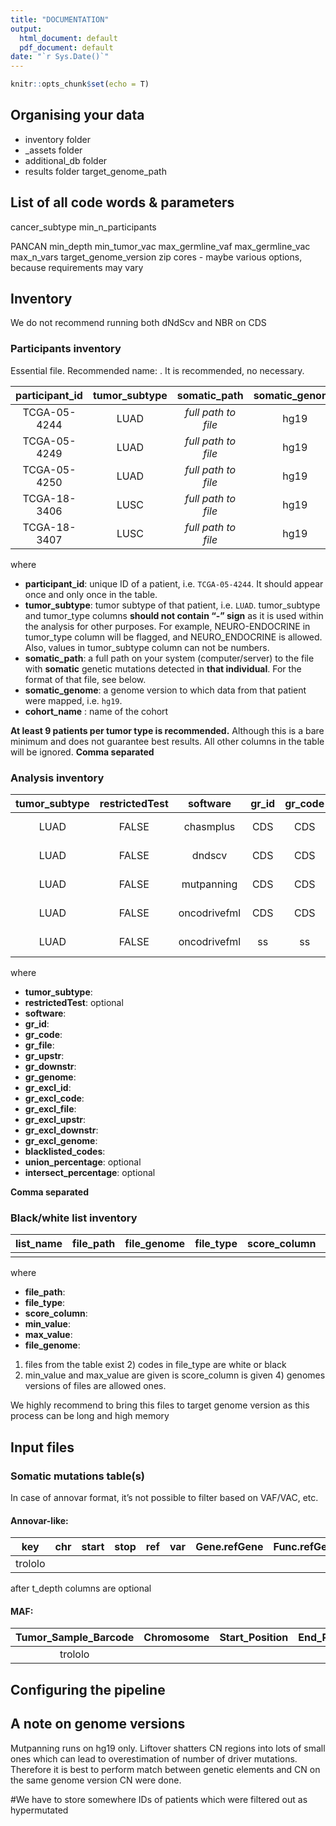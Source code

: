 ```yaml
---
title: "DOCUMENTATION"
output:
  html_document: default
  pdf_document: default
date: "`r Sys.Date()`"
---
```


```r
knitr::opts_chunk$set(echo = T)
```

## Organising your data
* inventory folder
* _assets folder
* additional_db folder
* results folder
target_genome_path

## List of all code words & parameters
cancer_subtype
min_n_participants

PANCAN
min_depth
min_tumor_vac
max_germline_vaf
max_germline_vac
max_n_vars
target_genome_version
zip
cores - maybe various options, because requirements may vary

## Inventory

We do not recommend running both dNdScv and NBR on CDS

### Participants inventory

Essential file. Recommended name: . It is recommended, no necessary.

| **participant_id** | **tumor_subtype** |   **somatic_path**   | **somatic_genome** | **cohort_name** |
|:------------------:|:-----------------:|:--------------------:|:------------------:|:---------------:|
| TCGA-05-4244       | LUAD              |  *full path to file* |      hg19          |      TCGA       |
| TCGA-05-4249       | LUAD              |  *full path to file* |      hg19          |      TCGA       |
| TCGA-05-4250       | LUAD              |  *full path to file* |      hg19          |      TCGA       |
| TCGA-18-3406       | LUSC              |  *full path to file* |      hg19          |      TCGA       |
| TCGA-18-3407       | LUSC              |  *full path to file* |      hg19          |      TCGA       |

where
    
- **participant_id**: unique ID of a patient, i.e. `TCGA-05-4244`. It should
                      appear once and only once in the table.
- **tumor_subtype**: tumor subtype of that patient, i.e. `LUAD`. 
                     tumor_subtype and tumor_type columns 
                     **should not contain "-" sign** as it is used within the 
                     analysis for other purposes. For example, NEURO-ENDOCRINE
                     in tumor_type column will be flagged, and NEURO_ENDOCRINE
                     is allowed. Also, values in tumor_subtype column can not
                     be numbers.
- **somatic_path**: a full path on your system (computer/server) to the 
                    file with **somatic** genetic mutations detected in **that
                    individual**. For the format of that file, see below.
- **somatic_genome**: a genome version to which data from that patient were
                      mapped, i.e. `hg19`.
- **cohort_name** : name of the cohort
                      
**At least 9 patients per tumor type is recommended.** Although this is a bare
minimum and does not guarantee best results. All other columns in the table 
will be ignored. **Comma separated**

### Analysis inventory

| **tumor_subtype** | **restrictedTest** | **software** | **gr_id** | **gr_code** | **gr_file** | **gr_upstr** | **gr_downstr** | **gr_genome** | **gr_base** | **gr_excl_id** | **gr_excl_code** | **gr_excl_file** | **gr_excl_upstr** | **gr_excl_downstr** | **gr_excl_genome** | **gr_excl_base** | **blacklisted_codes** | **union_percentage** | **intersect_percentage** |
|:-----------------:|:------------------:|:------------:|:---------:|:-----------:|:---------------------------------------------------------------------------------------------------------------------------:|:------------:|:--------------:|:-------------:|:-----------:|:--------------:|:----------------:|:---------------------------------------------------------------------------------------------------------------------------:|:-----------------:|:-------------------:|:------------------:|:----------------:|:---------------------:|:--------------------:|:------------------------:|
| LUAD              | FALSE              | chasmplus    | CDS       | CDS         | /Users/maria/Desktop/BitBucket//Noncoding_drivers/_assets/additional_db_processed_2023-02-21/hg38.refGene_biotyped_hg38.gtf | 0            | 0              | hg19          | 0           | NA             | NA               | NA                                                                                                                          | NA                | NA                  | NA                 | NA               | CRG;DAC;DUKE          | NA                   | NA                       |
| LUAD              | FALSE              | dndscv       | CDS       | CDS         | /Users/maria/Desktop/BitBucket//Noncoding_drivers/_assets/additional_db_processed_2023-02-21/hg38.refGene_biotyped_hg38.gtf | 0            | 0              | hg19          | 0           | NA             | NA               | NA                                                                                                                          | NA                | NA                  | NA                 | NA               | CRG;DAC;DUKE          | NA                   | NA                       |
| LUAD              | FALSE              | mutpanning   | CDS       | CDS         | /Users/maria/Desktop/BitBucket//Noncoding_drivers/_assets/additional_db_processed_2023-02-21/hg38.refGene_biotyped_hg38.gtf | 0            | 0              | hg19          | 0           | NA             | NA               | NA                                                                                                                          | NA                | NA                  | NA                 | NA               | CRG;DAC;DUKE          | NA                   | NA                       |
| LUAD              | FALSE              | oncodrivefml | CDS       | CDS         | /Users/maria/Desktop/BitBucket//Noncoding_drivers/_assets/additional_db_processed_2023-02-21/hg38.refGene_biotyped_hg38.gtf | 0            | 0              | hg19          | 0           | NA             | NA               | NA                                                                                                                          | NA                | NA                  | NA                 | NA               | CRG;DAC;DUKE          | NA                   | NA                       |
| LUAD              | FALSE              | oncodrivefml | ss        | ss          | /Users/maria/Desktop/BitBucket//Noncoding_drivers/_assets/additional_db_processed_2023-02-21/hg38.refGene_biotyped_hg38.gtf | 20           | 6              | hg19          | 0           | CDS            | CDS              | /Users/maria/Desktop/BitBucket//Noncoding_drivers/_assets/additional_db_processed_2023-02-21/hg38.refGene_biotyped_hg38.gtf | 0                 | 0                   | hg19               | 0                | CRG;DAC;DUKE          | 50                   | 80                       |

where

- **tumor_subtype**: 
- **restrictedTest**: optional
- **software**: 
- **gr_id**: 
- **gr_code**: 
- **gr_file**: 
- **gr_upstr**: 
- **gr_downstr**: 
- **gr_genome**: 
- **gr_excl_id**: 
- **gr_excl_code**: 
- **gr_excl_file**: 
- **gr_excl_upstr**: 
- **gr_excl_downstr**: 
- **gr_excl_genome**: 
- **blacklisted_codes**: 
- **union_percentage**: optional
- **intersect_percentage**: optional

**Comma separated**

### Black/white list inventory
|**list_name**|**file_path** |**file_genome**| **file_type**  |**score_column**|**min_value**| **max_value** |
|:-----------:|:------------:|:-------------:|:--------------:|:--------------:|:-----------:|:-------------:|
|             |              |               |                |                |             |               |

where

- **file_path**: 
- **file_type**: 
- **score_column**: 
- **min_value**: 
- **max_value**: 
- **file_genome**: 

1) files from the table exist 2) codes in file_type are white or black 
3) min_value and max_value are given is score_column is given 4) genomes versions of 
files are allowed ones.

We highly recommend to bring this files to target genome version as this process
can be long and high memory

## Input files

### Somatic mutations table(s)
In case of annovar format, it's not possible to filter based on VAF/VAC, etc.

#### Annovar-like:

|key|chr|start|stop|ref|var|Gene.refGene|Func.refGene|ExonicFunc.refGene|GeneDetail.refGene|AAChange.refGene|Use.For.Plots|Use.For.Plots.Indel|t_depth|t_ref_count|t_alt_count|n_depth|n_ref_count|n_alt_count|t_maxVAF|
|---|---|-----|----|---|---|------------|------------|------------------|------------------|----------------|-------------|-------------------|-------|-----------|-----------|-------|-----------|-----------|--------|
|trololo|   |     |    |   |   |            |            |                  |                  |                |             |                   |       |           |           |       |           |           |        |


after t_depth columns are optional

#### MAF:

|Tumor_Sample_Barcode|Chromosome|Start_Position|End_Position|Reference_Allele|Tumor_Seq_Allele2|Gene|Variant_Classification|Amino_acids|t_depth|t_ref_count|t_alt_count|n_depth|n_ref_count|n_alt_count|t_maxVAF|
|:------------------:|:--------:|:------------:|:----------:|:--------------:|:---------------:|:--:|:--------------------:|:---------:|:-----:|:---------:|:---------:|:-----:|:---------:|:---------:|:------:|
|      trololo       |          |              |            |                |                 |    |                      |           |       |           |           |       |           |           |        |


## Configuring the pipeline

## A note on genome versions
Mutpanning runs on hg19 only. Liftover shatters CN regions into lots of small 
ones which can lead to overestimation of number of driver mutations. Therefore
it is best to perform match between genetic elements and CN on the same genome
version CN were done.

#We have to store somewhere IDs of patients which were filtered out as hypermutated
